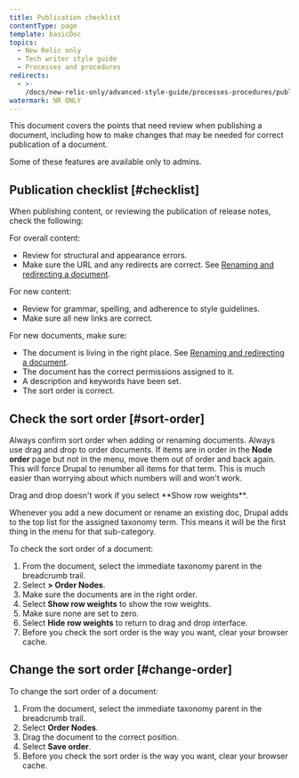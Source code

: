 ```yaml
---
title: Publication checklist
contentType: page
template: basicDoc
topics:
  - New Relic only
  - Tech writer style guide
  - Processes and procedures
redirects:
  - >-
    /docs/new-relic-only/advanced-style-guide/processes-procedures/publication-checklist/
watermark: NR ONLY
---
```


This document covers the points that need review when publishing a document, including how to make changes that may be needed for correct publication of a document.

<Callout variant="tip">
  Some of these features are available only to admins.
</Callout>

## Publication checklist [#checklist]

When publishing content, or reviewing the publication of release notes, check the following:

For overall content:

* Review for structural and appearance errors.
* Make sure the URL and any redirects are correct. See [Renaming and redirecting a document](/docs/new-relic-only/advanced-style-guide/processes-procedures/renaming-redirecting-document).

For new content:

* Review for grammar, spelling, and adherence to style guidelines.
* Make sure all new links are correct.

For new documents, make sure:

* The document is living in the right place. See [Renaming and redirecting a document](/docs/new-relic-only/advanced-style-guide/processes-procedures/renaming-redirecting-document).
* The document has the correct permissions assigned to it.
* A description and keywords have been set.
* The sort order is correct.

## Check the sort order [#sort-order]

Always confirm sort order when adding or renaming documents. Always use drag and drop to order documents. If items are in order in the **Node order** page but not in the menu, move them out of order and back again. This will force Drupal to renumber all items for that term. This is much easier than worrying about which numbers will and won't work.

<Callout variant="important">
  Drag and drop doesn't work if you select **Show row weights**.
</Callout>

Whenever you add a new document or rename an existing doc, Drupal adds to the top list for the assigned taxonomy term. This means it will be the first thing in the menu for that sub-category.

To check the sort order of a document:

1. From the document, select the immediate taxonomy parent in the breadcrumb trail.
2. Select **> Order Nodes**.
3. Make sure the documents are in the right order.
4. Select **Show row weights** to show the row weights.
5. Make sure none are set to zero.
6. Select **Hide row weights** to return to drag and drop interface.
7. Before you check the sort order is the way you want, clear your browser cache.

## Change the sort order [#change-order]

To change the sort order of a document:

1. From the document, select the immediate taxonomy parent in the breadcrumb trail.
2. Select **Order Nodes**.
3. Drag the document to the correct position.
4. Select **Save order**.
5. Before you check the sort order is the way you want, clear your browser cache.
